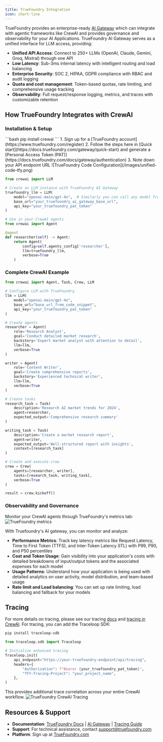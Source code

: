 ```yaml
---
title: TrueFoundry Integration
icon: chart-line
---
```


TrueFoundry provides an enterprise-ready [AI Gateway](https://www.truefoundry.com/ai-gateway) which can integrate with agentic frameworks like CrewAI and provides governance and observability for your AI Applications. TrueFoundry AI Gateway serves as a unified interface for LLM access, providing:

- **Unified API Access**: Connect to 250+ LLMs (OpenAI, Claude, Gemini, Groq, Mistral) through one API
- **Low Latency**: Sub-3ms internal latency with intelligent routing and load balancing  
- **Enterprise Security**: SOC 2, HIPAA, GDPR compliance with RBAC and audit logging
- **Quota and cost management**: Token-based quotas, rate limiting, and comprehensive usage tracking
- **Observability**: Full request/response logging, metrics, and traces with customizable retention

## How TrueFoundry Integrates with CrewAI


### Installation & Setup

<Steps>
<Step title="Install CrewAI">
```bash
pip install crewai
```
</Step>

<Step title="Get TrueFoundry Access Token">
1. Sign up for a [TrueFoundry account](https://www.truefoundry.com/register)
2. Follow the steps here in [Quick start](https://docs.truefoundry.com/gateway/quick-start) and generate a [Personal Access Token (PAT)](https://docs.truefoundry.com/docs/gateway/authentication)
3. Note down your API endpoint URL
</Step>

<Step title="Configure CrewAI with TrueFoundry">
![TrueFoundry Code Configuration](/images/unified-code-tfy.png)

```python
from crewai import LLM

# Create an LLM instance with TrueFoundry AI Gateway
truefoundry_llm = LLM(
    model="openai-main/gpt-4o",  # Similarly you can call any model from any model provider
    base_url="your_truefoundry_ai_gateway_base_url",
    api_key="your_truefoundry_pat_token"
)

# Use in your CrewAI agents
from crewai import Agent

@agent
def researcher(self) -> Agent:
    return Agent(
        config=self.agents_config['researcher'],
        llm=truefoundry_llm,
        verbose=True
    )
```
</Step>
</Steps>

### Complete CrewAI Example

```python
from crewai import Agent, Task, Crew, LLM

# Configure LLM with TrueFoundry
llm = LLM(
    model="openai-main/gpt-4o",
    base_url="base_url_from_code_snippet", 
    api_key="your_truefoundry_pat_token"
)

# Create agents
researcher = Agent(
    role='Research Analyst',
    goal='Conduct detailed market research',
    backstory='Expert market analyst with attention to detail',
    llm=llm,
    verbose=True
)

writer = Agent(
    role='Content Writer', 
    goal='Create comprehensive reports',
    backstory='Experienced technical writer',
    llm=llm,
    verbose=True
)

# Create tasks
research_task = Task(
    description='Research AI market trends for 2024',
    agent=researcher,
    expected_output='Comprehensive research summary'
)

writing_task = Task(
    description='Create a market research report',
    agent=writer,
    expected_output='Well-structured report with insights',
    context=[research_task]
)

# Create and execute crew
crew = Crew(
    agents=[researcher, writer],
    tasks=[research_task, writing_task],
    verbose=True
)

result = crew.kickoff()
```

### Observability and Governance

Monitor your CrewAI agents through TrueFoundry's metrics tab:
![TrueFoundry metrics](/images/gateway-metrics.png)

With Truefoundry's AI gateway, you can monitor and analyze:

- **Performance Metrics**: Track key latency metrics like Request Latency, Time to First Token (TTFS), and Inter-Token Latency (ITL) with P99, P90, and P50 percentiles
- **Cost and Token Usage**: Gain visibility into your application's costs with detailed breakdowns of input/output tokens and the associated expenses for each model
- **Usage Patterns**: Understand how your application is being used with detailed analytics on user activity, model distribution, and team-based usage
- **Rate limit and Load balancing**: You can set up rate limiting, load balancing and fallback for your models

## Tracing

For more details on tracing, please see our tracing [docs](https://docs.truefoundry.com/docs/tracing/tracing-getting-started) and [tracing in CrewAI](https://docs.truefoundry.com/docs/tracing/tracing-in-crewai).
For tracing, you can add the Traceloop SDK: 

```bash
pip install traceloop-sdk
```

```python
from traceloop.sdk import Traceloop

# Initialize enhanced tracing
Traceloop.init(
    api_endpoint="https://your-truefoundry-endpoint/api/tracing",
    headers={
        "Authorization": f"Bearer {your_truefoundry_pat_token}",
        "TFY-Tracing-Project": "your_project_name",
    },
)
```

This provides additional trace correlation across your entire CrewAI workflow.
![TrueFoundry CrewAI Tracing](/images/tracing_crewai.png)

## Resources & Support

- **Documentation**: [TrueFoundry Docs](https://docs.truefoundry.com/) | [AI Gateway](https://docs.truefoundry.com/docs/ai-gateway) | [Tracing Guide](https://docs.truefoundry.com/docs/tracing/tracing-in-crewai)
- **Support**: For technical assistance, contact [support@truefoundry.com](mailto:support@truefoundry.com)
- **Platform**: Sign up at [TrueFoundry.com](https://www.truefoundry.com/register)
